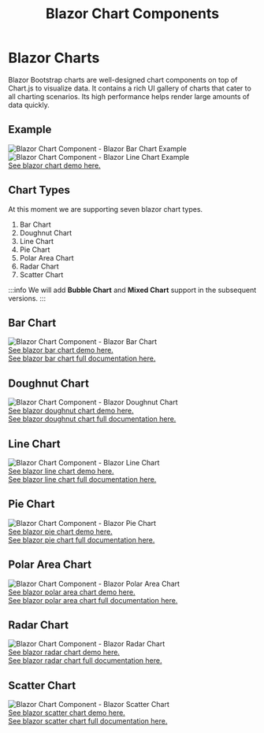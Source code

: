 ﻿---
title: Blazor Chart Components
description: Blazor Bootstrap charts are well-designed chart components on top of Chart.js to visualize data. It contains a rich UI gallery of charts that cater to all charting scenarios. Its high performance helps render large amounts of data quickly.
image: https://i.imgur.com/ATtFiUZ.png

sidebar_label: Charts
sidebar_position: 8
---


# Blazor Charts

Blazor Bootstrap charts are well-designed chart components on top of Chart.js to visualize data. It contains a rich UI gallery of charts that cater to all charting scenarios. Its high performance helps render large amounts of data quickly.

<CarbonAd />

## Example

<img src="https://i.imgur.com/JLV7oss.png" alt="Blazor Chart Component - Blazor Bar Chart Example" />
<br />
<img src="https://i.imgur.com/CzdXpqr.png" alt="Blazor Chart Component - Blazor Line Chart Example" />
<br />
<a href="https://demos.blazorbootstrap.com/charts#bar-chart">See blazor chart demo here.</a>

## Chart Types

At this moment we are supporting seven blazor chart types.
1. Bar Chart
1. Doughnut Chart
1. Line Chart
1. Pie Chart
1. Polar Area Chart
1. Radar Chart
1. Scatter Chart

:::info
We will add **Bubble Chart** and **Mixed Chart** support in the subsequent versions.
:::

## Bar Chart

<img src="https://i.imgur.com/IX3bajc.png" alt="Blazor Chart Component - Blazor Bar Chart" />
<br />
<a href="https://demos.blazorbootstrap.com/charts/bar-chart">See blazor bar chart demo here.</a>
<br />
<a href="/data-visualization/bar-chart">See blazor bar chart full documentation here.</a>

## Doughnut Chart

<img src="https://i.imgur.com/xEPhAsW.png" alt="Blazor Chart Component - Blazor Doughnut Chart" />
<br />
<a href="https://demos.blazorbootstrap.com/charts/doughnut-chart">See blazor doughnut chart demo here.</a>
<br />
<a href="/data-visualization/doughnut-chart">See blazor doughnut chart full documentation here.</a>

## Line Chart

<img src="https://i.imgur.com/8b7jH0D.png" alt="Blazor Chart Component - Blazor Line Chart" />
<br />
<a href="https://demos.blazorbootstrap.com/charts/line-chart">See blazor line chart demo here.</a>
<br />
<a href="/data-visualization/line-chart">See blazor line chart full documentation here.</a>

## Pie Chart

<img src="https://i.imgur.com/dDpIuzk.png" alt="Blazor Chart Component - Blazor Pie Chart" />
<br />
<a href="https://demos.blazorbootstrap.com/charts/pie-chart">See blazor pie chart demo here.</a>
<br />
<a href="/data-visualization/pie-chart">See blazor pie chart full documentation here.</a>

## Polar Area Chart

<img src="https://i.imgur.com/xLAqwGi.png" alt="Blazor Chart Component - Blazor Polar Area Chart" />
<br />
<a href="https://demos.blazorbootstrap.com/charts/polar-area-chart">See blazor polar area chart demo here.</a>
<br />
<a href="/data-visualization/polar-area-chart">See blazor polar area chart full documentation here.</a>

## Radar Chart

<img src="https://i.imgur.com/Urrb79M.png" alt="Blazor Chart Component - Blazor Radar Chart" />
<br />
<a href="https://demos.blazorbootstrap.com/charts/radar-chart">See blazor radar chart demo here.</a>
<br />
<a href="/data-visualization/radar-chart">See blazor radar chart full documentation here.</a>

## Scatter Chart

<img src="https://i.imgur.com/GEox0tS.png" alt="Blazor Chart Component - Blazor Scatter Chart" />
<br />
<a href="https://demos.blazorbootstrap.com/charts/scatter-chart">See blazor scatter chart demo here.</a>
<br />
<a href="/data-visualization/scatter-chart">See blazor scatter chart full documentation here.</a>

